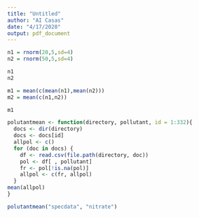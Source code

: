 ```yaml
---
title: "Untitled"
author: "AI Casas"
date: "4/17/2020"
output: pdf_document
---
```




```r
n1 = rnorm(20,5,sd=4)
n2 = rnorm(50,5,sd=4)
```

```r
n1
n2

m1 = mean(c(mean(n1),mean(n2)))
m2 = mean(c(n1,n2))

```

```r
m1
```

```r
polutantmean <- function(directory, pollutant, id = 1:332){
  docs <- dir(directory)
  docs <- docs[id]
  allpol <- c()
  for (doc in docs) {
    df <- read.csv(file.path(directory, doc))
    pol <- df[ , pollutant]
    fr <- pol[!is.na(pol)]
    allpol <- c(fr, allpol)
  }
mean(allpol)
}

polutantmean("specdata", "nitrate")
```

```r

```


